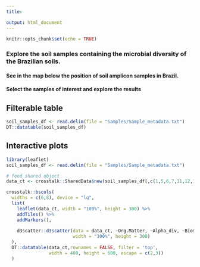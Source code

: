 ---
title: 

output: html_document
---

```{r setup, include=FALSE}
knitr::opts_chunk$set(echo = TRUE)
```
### Explore the soil samples containing the microbial diversity of the Brazilian soils.
 
#### See in the map below the position of soil amplicon samples in Brazil. 
#### Select the samples of interest and explore the results
## Filterable table
```{r, echo=FALSE}
soil_samples_df <- read.delim(file = "Samples/Sample_metadata.txt")
DT::datatable(soil_samples_df)
```

## Interactive plots
```{r, echo=FALSE, message = FALSE, warning = FALSE}
library(leaflet)
soil_samples_df <- read.delim(file = "Samples/Sample_metadata.txt")

# feed shared object
data_ct <- crosstalk::SharedData$new(soil_samples_df[,c(1,5,6,7,11,12,13)])

crosstalk::bscols(
  widths = c(6,8), device = "lg",
  list(
    leaflet(data_ct, width = "100%", height = 300) %>%
    addTiles() %>%
    addMarkers(),
    
    d3scatter::d3scatter(data = data_ct, ~Org.Matter, ~Alpha_div, ~Biome,
                         width = "100%", height = 300)
  ),
  DT::datatable(data_ct,rownames = FALSE, filter = 'top',
                width = 400, height = 600, escape = c(2,3))
  )
```

